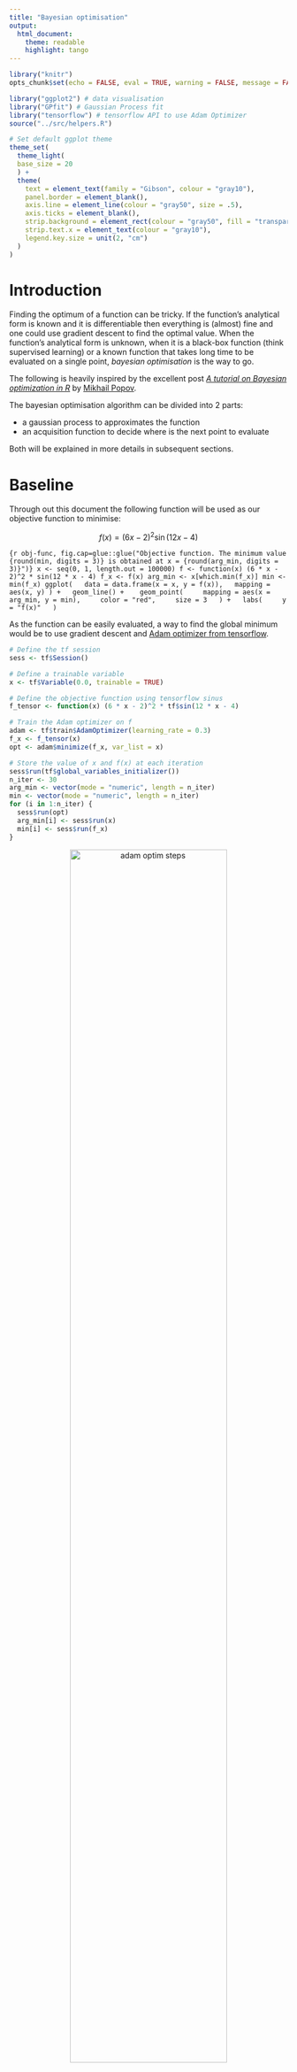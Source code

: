 ```yaml
---
title: "Bayesian optimisation"
output:
  html_document:
    theme: readable
    highlight: tango
---
```


```r
library("knitr")
opts_chunk$set(echo = FALSE, eval = TRUE, warning = FALSE, message = FALSE, cache = FALSE, fig.align = 'center', dpi = 300, out.width = '75%')
```

```r
library("ggplot2") # data visualisation
library("GPfit") # Gaussian Process fit
library("tensorflow") # tensorflow API to use Adam Optimizer
source("../src/helpers.R")

# Set default ggplot theme
theme_set(
  theme_light(
  base_size = 20
  ) +
  theme(
    text = element_text(family = "Gibson", colour = "gray10"),
    panel.border = element_blank(),
    axis.line = element_line(colour = "gray50", size = .5),
    axis.ticks = element_blank(),
    strip.background = element_rect(colour = "gray50", fill = "transparent", size = .7),
    strip.text.x = element_text(colour = "gray10"),
    legend.key.size = unit(2, "cm")
  )
)
```

# Introduction

Finding the optimum of a function can be tricky. If the function's analytical form is known and it is differentiable then everything is (almost) fine and one could use gradient descent to find the optimal value. When the function's analytical form is unknown, when it is a black-box function (think supervised learning) or a known function that takes long time to be evaluated on a single point, *bayesian optimisation* is the way to go.

The following is heavily inspired by the excellent post [*A tutorial on Bayesian optimization in R*](https://bearloga.github.io/bayesopt-tutorial-r/) by [Mikhail Popov](https://bearloga.github.io/).

The bayesian optimisation algorithm can be divided into 2 parts:

* a gaussian process to approximates the function
* an acquisition function to decide where is the next point to evaluate

Both will be explained in more details in subsequent sections.

# Baseline

Through out this document the following function will be used as our objective function to minimise:

$$
f(x) = \left( 6x - 2 \right)^2 \sin\left( 12x - 4 \right)
$$

```{r obj-func, fig.cap=glue::glue("Objective function. The minimum value {round(min, digits = 3)} is obtained at x = {round(arg_min, digits = 3)}")}
x <- seq(0, 1, length.out = 100000)
f <- function(x) (6 * x - 2)^2 * sin(12 * x - 4)
f_x <- f(x)
arg_min <- x[which.min(f_x)]
min <- min(f_x)
ggplot(
  data = data.frame(x = x, y = f(x)),
  mapping = aes(x, y)
) +
  geom_line() + 
  geom_point(
    mapping = aes(x = arg_min, y = min),
    color = "red",
    size = 3
  ) +
  labs(
    y = "f(x)"
  )
```

As the function can be easily evaluated, a way to find the global minimum would be to use gradient descent and [Adam optimizer from tensorflow](https://www.tensorflow.org/api_docs/python/tf/keras/optimizers/Adam). 

```r
# Define the tf session
sess <- tf$Session()

# Define a trainable variable
x <- tf$Variable(0.0, trainable = TRUE)

# Define the objective function using tensorflow sinus
f_tensor <- function(x) (6 * x - 2)^2 * tf$sin(12 * x - 4)

# Train the Adam optimizer on f
adam <- tf$train$AdamOptimizer(learning_rate = 0.3)
f_x <- f_tensor(x)
opt <- adam$minimize(f_x, var_list = x)

# Store the value of x and f(x) at each iteration
sess$run(tf$global_variables_initializer())
n_iter <- 30
arg_min <- vector(mode = "numeric", length = n_iter)
min <- vector(mode = "numeric", length = n_iter)
for (i in 1:n_iter) {
  sess$run(opt)
  arg_min[i] <- sess$run(x)
  min[i] <- sess$run(f_x)
}
```

<div style="text-align:center">
<img src="../output/adam.gif" alt="adam optim steps" width="75%"/>
</div>

The optimum is found to be at x = `r round(arg_min[which.min(min)], digits = 3)` for a value of `r round(min(min), digits = 3)`, 30 iterations have been used.

# The bayesian optimisation algorithm

The macro pseudo-code of the bayesian optimisation algorithm is as follows

```r
Objectives: find the min and arg min of the function f
Inputs: x in some interval

Fit a gaussian distribution on f
Sample f at n0 initial points
Set n = n0
while n ≤ N do:
  Update the gaussian posterior distribution on f with the n evaluations of f done so far
  Compute the acquisition function over the x values using the posterior distribution of the gaussian process
  Let x* be the value which maximizes the acquisition function
  Evaluate f at x*
  n++
end while
Return x for which f(x) is minimum
```

# The Gaussian process

TODO full description with pseudo code and examples.
See [this article](https://distill.pub/2019/visual-exploration-gaussian-processes/).

First set up a prior using a kernel (covariance matrix) that define the links between points (TODO from continuous to discrete). From this prior it is possible to draw random samples (a random sample is a set of points that respect the covariance matrix => if periodic it means that some sample are highly improbable since they don't respect the way points are linked together)

Posterior: compute covariance matrix for train and test, condition on train to have distribution on the test points, then marginalisation on each dimension to compute mean and sd => final posterior distribution as seen in graph. 


# The acquisition function

The gaussian process approximates the function and the posterior distribution is computed using new function evaluations. The question that arrises then is, how to choose the next point where to evaluate the model so that it leads to find the optimum quickly? Acquisition functions answer that question.

Let's say we have already evaluated $f$ on $n$ points. The minimal value observed so far is $y_{best}$ and the corresponding $x$ value is $x_{best}$. We want to find the next $x$ value where there is the most chance to have $f(x) \leq y_{best}$.

Different acquisition functions have been proposed:

* Probability of improvement: it is simply a measure of the probability that a point $x$ will lead to a better $y$ value.
* Expected improvement: quantify the expected amount of improvement at each point.
* Gaussian process lower confidence bound: TODO

## Probability of improvement

Probability of improvement is defined by the following expression:

$$
PI(x) = \Phi\left( \frac{y_{best} - \mu(x)}{\sigma(x)}\right)
$$
where $\Phi$ is the normal [cumulative distribution function](https://en.wikipedia.org/wiki/Cumulative_distribution_function). It simply is $P(f(x) \leq y_{best})$. $\mu(x)$ and $\sigma(x)$ are used to standardise the variable so the standard normal cumulative distribution function can be used. 

Consider our gaussian process with 4 evaluations done at evenly spaced points.

```r
init_eval <- data.frame(x = seq(0, 1, length.out = 4), y = f(seq(0, 1, length.out = 4)))
fit <- GP_fit(
  X = init_eval[, "x"],
  Y = init_eval[, "y"],
  corr = list(type = "exponential", power = 1.95)
)

# Update the GP with new data
x_new <- seq(0, 1, length.out = 100)
pred <- predict.GP(fit, xnew = data.frame(x = x_new))
mu <- pred$Y_hat
sigma <- sqrt(pred$MSE)

x <- seq(0, 1, length.out = 100000)
f <- function(x) (6 * x - 2)^2 * sin(12 * x - 4)

# Visualise the posterior GP
ggplot(
  data = data.frame(x = x_new, y = mu, se_lower = mu - sigma, se_upper = mu + sigma)
) +
  geom_line(
    mapping = aes(x = x, y = y, linetype = "dashed"),
    # linetype = "dashed",
    show.legend = TRUE
  ) +
  geom_ribbon(
    mapping = aes(x = x, ymin = se_lower, ymax = se_upper),
    alpha = .7
  ) +
  geom_point(
    data = init_eval,
    mapping = aes(x = x, y = y),
    show.legend = TRUE
  ) + 
  geom_line(
    data = data.frame(x = x, y = f(x)),
    mapping = aes(x = x, y = y),
    show.legend = TRUE
  ) + 
  scale_linetype_identity() +
  labs(
    y = "f(x)"
  )
```

Now based on this posterior distribution the acquisition function can be computed as each value $x$. Several things should be noticed about the acquisition function: 

* Of course $PI(x)$ is bounded by 0 and 1 as it is a probability.
* At the point where the objective function has already been evaluated, the probability of improvement is null. This makes complete sense as the value at those point is already known so there is no chance of finding a lower value at those points.
* The next point where the objective function will be evaluated is the $argmax$ of the acquisition function (ties are selected at random).

```r
y_best <- min(init_eval$y)
probability_improvement <- purrr::map2_dbl(mu, sigma, function(m, s) {
  if (s == 0) return(0)
  else {
    poi <- pnorm((y_best - m) / s) # if the objective is to maximise then use 1 - poi
    return(poi)
  }
})

# Visualise the poi
ggplot(
  data = data.frame(x = x_new, y = probability_improvement),
  mapping = aes(x = x, y = y)
) +
  geom_line()
```







<br>

<cite> -- Mathieu Marauri</cite>